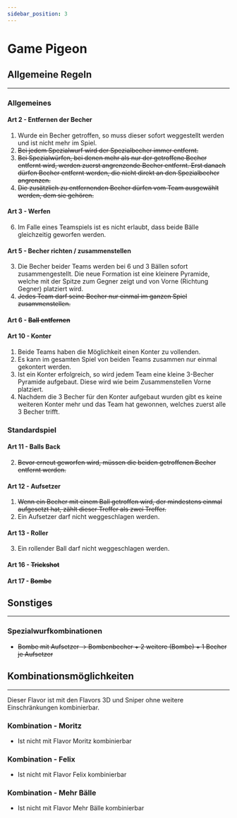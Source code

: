 ```yaml
---
sidebar_position: 3
---
```


# Game Pigeon

## Allgemeine Regeln
<hr/>

### Allgemeines

#### Art 2 - Entfernen der Becher

1. <Highlight>Wurde ein Becher getroffen, so muss dieser sofort weggestellt werden und ist nicht mehr im Spiel.</Highlight>
2. <Highlight><del>Bei jedem Spezialwurf wird der Spezialbecher immer entfernt.</del></Highlight>
3. <Highlight><del>Bei Spezialwürfen, bei denen mehr als nur der getroffene Becher entfernt wird, werden zuerst angrenzende Becher entfernt. Erst danach dürfen Becher entfernt werden, die nicht direkt an den Spezialbecher angrenzen.</del></Highlight>
4. <Highlight><del>Die zusätzlich zu entfernenden Becher dürfen vom Team ausgewählt werden, dem sie gehören.</del></Highlight>

#### Art 3 - Werfen

6. Im Falle eines Teamspiels ist es <Highlight>nicht</Highlight> erlaubt, dass beide Bälle gleichzeitig geworfen werden.

#### Art 5 - Becher richten / zusammenstellen

3. <Highlight>Die Becher beider Teams werden bei 6 und 3 Bällen sofort zusammengestellt. Die neue Formation ist eine kleinere Pyramide, welche mit der Spitze zum Gegner zeigt und von Vorne (Richtung Gegner) platziert wird.</Highlight>
4. <Highlight><del>Jedes Team darf seine Becher nur einmal im ganzen Spiel zusammenstellen.</del></Highlight>

#### Art 6 - <Highlight><del>Ball entfernen</del></Highlight>

#### Art 10 - Konter

1. <Highlight>Beide Teams haben die Möglichkeit einen Konter zu vollenden.</Highlight>
2. <Highlight>Es kann im gesamten Spiel von beiden Teams zusammen nur einmal gekontert werden.</Highlight>
4. <Highlight>Ist ein Konter erfolgreich, so wird jedem Team eine kleine 3-Becher Pyramide aufgebaut. Diese wird wie beim Zusammenstellen Vorne platziert.</Highlight>
5. <Highlight>Nachdem die 3 Becher für den Konter aufgebaut wurden gibt es keine weiteren Konter mehr und das Team hat gewonnen, welches zuerst alle 3 Becher trifft.</Highlight>

### Standardspiel

#### Art 11 - Balls Back

2. <Highlight><del>Bevor erneut geworfen wird, müssen die beiden getroffenen Becher entfernt werden.</del></Highlight>

#### Art 12 - Aufsetzer

1. <Highlight><del>Wenn ein Becher mit einem Ball getroffen wird, der mindestens einmal aufgesetzt hat, zählt dieser Treffer als zwei Treffer.</del></Highlight>
2. <Highlight>Ein Aufsetzer darf nicht weggeschlagen werden.</Highlight>

#### Art 13 - Roller

3. Ein rollender Ball darf <Highlight>nicht</Highlight> weggeschlagen werden.

#### Art 16 - <Highlight><del>Trickshot</del></Highlight>

#### Art 17 - <Highlight><del>Bombe</del></Highlight>

## Sonstiges
<hr/>

### Spezialwurfkombinationen

- <Highlight><del>Bombe mit Aufsetzer &rarr; Bombenbecher + 2 weitere (Bombe) + 1 Becher je Aufsetzer</del></Highlight>

## Kombinationsmöglichkeiten
<hr/>

Dieser Flavor ist mit den Flavors 3D und Sniper ohne weitere Einschränkungen kombinierbar.

### Kombination - Moritz

- Ist nicht mit Flavor Moritz kombinierbar

### Kombination - Felix

- Ist nicht mit Flavor Felix kombinierbar

### Kombination - Mehr Bälle

- Ist nicht mit Flavor Mehr Bälle kombinierbar
